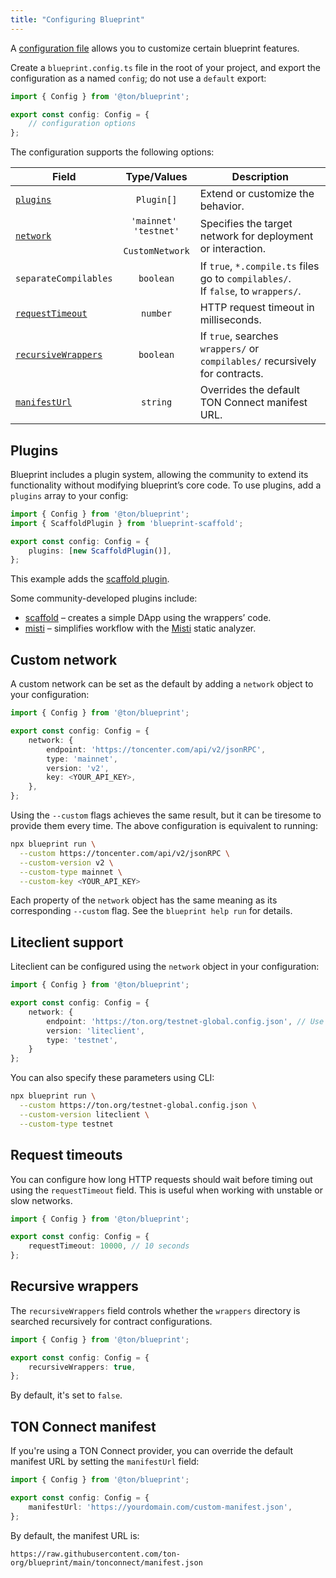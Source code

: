 ```yaml
---
title: "Configuring Blueprint"
---
```


A [configuration file](https://github.com/ton-org/blueprint/blob/develop/src/config/Config.ts) allows you
to customize certain blueprint features.

Create a `blueprint.config.ts` file in the root of your project, and export the configuration as a named `config`;
do not use a `default` export:

```typescript
import { Config } from '@ton/blueprint';

export const config: Config = {
    // configuration options
};
```

The configuration supports the following options:

| Field                                                                 |                     Type/Values                     | Description                                                                              |
| --------------------------------------------------------------------- | :-------------------------------------------------: | ---------------------------------------------------------------------------------------- |
| [`plugins`](/ecosystem/blueprint/config#plugins)                      |                      `Plugin[]`                     | Extend or customize the behavior.                                                        |
| [`network`](/ecosystem/blueprint/config#custom-network)               | `'mainnet' `<br />`'testnet'`<br />` CustomNetwork` | Specifies the target network for deployment or interaction.                              |
| `separateCompilables`                                                 |                      `boolean`                      | If `true`, `*.compile.ts` files go to `compilables/`. <br /> If `false`, to `wrappers/`. |
| [`requestTimeout`](/ecosystem/blueprint/config#request-timeouts)      |                       `number`                      | HTTP request timeout in milliseconds.                                                    |
| [`recursiveWrappers`](/ecosystem/blueprint/config#recursive-wrappers) |                      `boolean`                      | If `true`, searches `wrappers/` or `compilables/` recursively for contracts.             |
| [`manifestUrl`](/ecosystem/blueprint/config#ton-connect-manifest)     |                       `string`                      | Overrides the default TON Connect manifest URL.                                          |

## Plugins

Blueprint includes a plugin system, allowing the community to extend its functionality without modifying blueprint’s core code.
To use plugins, add a `plugins` array to your config:

```typescript
import { Config } from '@ton/blueprint';
import { ScaffoldPlugin } from 'blueprint-scaffold';

export const config: Config = {
    plugins: [new ScaffoldPlugin()],
};
```

This example adds the [scaffold plugin](https://github.com/1IxI1/blueprint-scaffold).

Some community-developed plugins include:

- [scaffold](https://github.com/1IxI1/blueprint-scaffold) – creates a simple DApp using the wrappers’ code.
- [misti](https://github.com/nowarp/blueprint-misti) – simplifies workflow with the [Misti](https://nowarp.github.io/tools/misti/) static analyzer.

## Custom network

A custom network can be set as the default by adding a `network` object to your configuration:

```typescript
import { Config } from '@ton/blueprint';

export const config: Config = {
    network: {
        endpoint: 'https://toncenter.com/api/v2/jsonRPC',
        type: 'mainnet',
        version: 'v2',
        key: <YOUR_API_KEY>,
    },
};
```

Using the `--custom` flags achieves the same result, but it can be tiresome to provide them every time.
The above configuration is equivalent to running:

```bash
npx blueprint run \
  --custom https://toncenter.com/api/v2/jsonRPC \
  --custom-version v2 \
  --custom-type mainnet \
  --custom-key <YOUR_API_KEY>
```

Each property of the `network` object has the same meaning as its corresponding `--custom` flag. See the `blueprint help run` for details.

## Liteclient support

Liteclient can be configured using the `network` object in your configuration:

```typescript
import { Config } from '@ton/blueprint';

export const config: Config = {
    network: {
        endpoint: 'https://ton.org/testnet-global.config.json', // Use https://ton.org/global.config.json for Mainnet or any custom configuration
        version: 'liteclient',
        type: 'testnet',
    }
};
```

You can also specify these parameters using CLI:

```bash
npx blueprint run \
  --custom https://ton.org/testnet-global.config.json \
  --custom-version liteclient \
  --custom-type testnet
```

## Request timeouts

You can configure how long HTTP requests should wait before timing out using the `requestTimeout` field.
This is useful when working with unstable or slow networks.

```typescript
import { Config } from '@ton/blueprint';

export const config: Config = {
    requestTimeout: 10000, // 10 seconds
};
```

## Recursive wrappers

The `recursiveWrappers` field controls whether the `wrappers` directory is searched recursively for contract configurations.

```typescript
import { Config } from '@ton/blueprint';

export const config: Config = {
    recursiveWrappers: true,
};
```

By default, it's set to `false`.

## TON Connect manifest

If you're using a TON Connect provider, you can override the default manifest URL by setting the `manifestUrl` field:

```typescript
import { Config } from '@ton/blueprint';

export const config: Config = {
    manifestUrl: 'https://yourdomain.com/custom-manifest.json',
};
```

By default, the manifest URL is:

```
https://raw.githubusercontent.com/ton-org/blueprint/main/tonconnect/manifest.json
```

